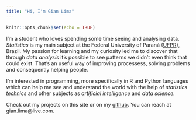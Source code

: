 ```yaml
---
title: "Hi, I'm Gian Lima"
---
```


```r
knitr::opts_chunk$set(echo = TRUE)
```

I'm a student who loves spending some time seeing and analysing data. _Statistics_ is my main subject at the Federal University of Paraná ([UFPR](www.ufpr.br/portalufpr/)), Brazil.
My passion for learning and my curiosity led me to discover that through _data analysis_ it's possible to see patterns we didn't even think that could exist. That's an useful way of improving processess, solving problems and consequently helping people.

I'm interested in programming, more specifically in R and Python languages which can help me see and understand the world with the help of _statistics technics_ and other subjects as _artificial intelligence_ and _data science._

Check out my projects on this site or on my [github](www.github.com/gianlima). You can reach at gian.lima@live.com. 

